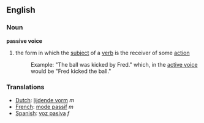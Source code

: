 ==English==
===Noun===
'''passive voice'''

#{{grammar}} the form in which the [[subject]] of a [[verb]] is the receiver of some [[action]]
#:Example: "The ball was kicked by Fred." which, in the [[active voice]] would be "Fred kicked the ball."

===Translations===
*[[Dutch]]: [[lijdende vorm]] ''m''
*[[French]]: [[mode passif]] ''m''
*[[Spanish]]: [[voz pasiva]] ''f''